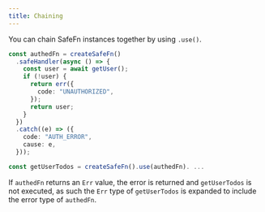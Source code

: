 ```yaml
---
title: Chaining
---
```


You can chain SafeFn instances together by using `.use()`.

```ts
const authedFn = createSafeFn()
  .safeHandler(async () => {
    const user = await getUser();
    if (!user) {
      return err({
        code: "UNAUTHORIZED",
      });
      return user;
    }
  })
  .catch((e) => ({
    code: "AUTH_ERROR",
    cause: e,
  }));

const getUserTodos = createSafeFn().use(authedFn). ...
```

If `authedFn` returns an `Err` value, the error is returned and `getUserTodos` is not executed, as such the `Err` type of `getUserTodos` is expanded to include the error type of `authedFn`.
